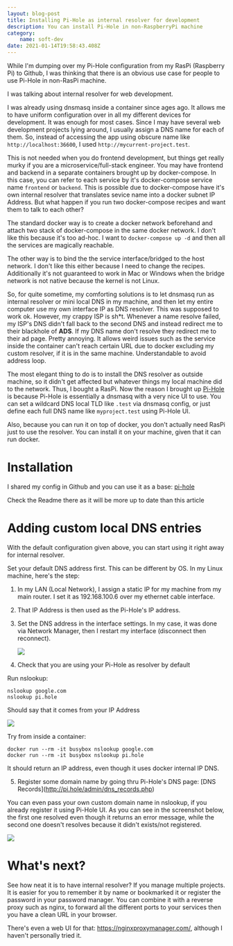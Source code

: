 ```yaml
---
layout: blog-post
title: Installing Pi-Hole as internal resolver for development
description: You can install Pi-Hole in non-RaspberryPi machine
category:
    name: soft-dev
date: 2021-01-14T19:58:43.408Z
---
```

While I'm dumping over my Pi-Hole configuration from my RasPi (Raspberry Pi) to Github, I was thinking that there is an obvious use case for people to use Pi-Hole in non-RasPi machine.

I was talking about internal resolver for web development.

I was already using dnsmasq inside a container since ages ago. It allows me to have uniform configuration over in all my different devices for development. It was enough for most cases. Since I may have several web development projects lying around, I usually assign a DNS name for each of them. So, instead of accessing the app using obscure name like `http://localhost:36600`, I used `http://mycurrent-project.test`.

This is not needed when you do frontend development, but things get really murky if you are a microservice/full-stack engineer. You may have frontend and backend in a separate containers brought up by docker-compose. In this case, you can refer to each service by it's docker-compose service name `frontend` or `backend`. This is possible due to docker-compose have it's own internal resolver that translates sevice name into a docker subnet IP Address. But what happen if you run two docker-compose recipes and want them to talk to each other?

The standard docker way is to create a docker network beforehand and attach two stack of docker-compose in the same docker network. I don't like this because it's too ad-hoc. I want to `docker-compose up -d` and then all the services are magically reachable.

The other way is to bind the the service interface/bridged to the host network. I don't like this either because I need to change the recipes. Additionally it's not guaranteed to work in Mac or Windows when the bridge network is not native because the kernel is not Linux.

So, for quite sometime, my comforting solutions is to let dnsmasq run as internal resolver or mini local DNS in my machine, and then let my entire computer use my own interface IP as DNS resolver. This was supposed to work ok. However, my crappy ISP is sh*t. Whenever a name resolve failed, my ISP's DNS didn't fall back to the second DNS and instead redirect me to their blackhole of **ADS**. If my DNS name don't resolve they redirect me to their ad page. Pretty annoying. It allows weird issues such as the service inside the container can't reach certain URL due to docker excluding my custom resolver, if it is in the same machine. Understandable to avoid address loop.

The most elegant thing to do is to install the DNS resolver as outside machine, so it didn't get affected but whatever things my local machine did to the network. Thus, I bought a RasPi. Now the reason I brought up [Pi-Hole](https://pi-hole.net/) is because Pi-Hole is essentially a dnsmasq with a very nice UI to use. You can set a wildcard DNS local TLD like `.test` via dnsmasq config, or just define each full DNS name like `myproject.test` using Pi-Hole UI.

Also, because you can run it on top of docker, you don't actually need RasPi just to use the resolver. You can install it on your machine, given that it can run docker.

# Installation

I shared my config in Github and you can use it as a base: [pi-hole](https://github.com/lucernae/nixos-pi/tree/main/nixos/pihole)

Check the Readme there as it will be more up to date than this article

# Adding custom local DNS entries

With the default configuration given above, you can start using it right away for internal resolver.

Set your default DNS address first. This can be different by OS. In my Linux machine, here's the step:

1. In my LAN (Local Network), I assign a static IP for my machine from my main router. I set it as 192.168.100.6 over my ethernet cable interface.
2. That IP Address is then used as the Pi-Hole's IP address.
3. Set the DNS address in the interface settings. In my case, it was done via Network Manager, then I restart my interface (disconnect then reconnect).

   ![](/images/uploads/screenshot_20210115_033800.png)
4. Check that you are using your Pi-Hole as resolver by default

Run nslookup:

```
nslookup google.com
nslookup pi.hole
```

Should say that it comes from your IP Address

![](/images/uploads/screenshot_20210115_034010.png)

Try from inside a container:

```
docker run --rm -it busybox nslookup google.com
docker run --rm -it busybox nslookup pi.hole
```

It should return an IP address, even though it uses docker internal IP DNS.

5. Register some domain name by going thru Pi-Hole's DNS page: \[DNS Records](http://pi.hole/admin/dns_records.php)

You can even pass your own custom domain name in nslookup, if you already register it using Pi-Hole UI. As you can see in the screenshot below, the first one resolved even though it returns an error message, while the second one doesn't resolves because it didn't exists/not registered.

![](/images/uploads/screenshot_20210115_043756.png)

# What's next?

See how neat it is to have internal resolver? If you manage multiple projects. It is easier for you to remember it by name or bookmarked it or register the password in your password manager. You can combine it with a reverse proxy such as nginx, to forward all the different ports to your services then you have a clean URL in your browser.

There's even a web UI for that: https://nginxproxymanager.com/, although I haven't personally tried it. 